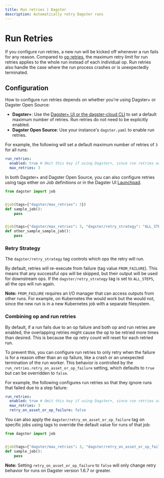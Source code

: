 ```yaml
---
title: Run retries | Dagster
description: Automatically retry Dagster runs
---
```


# Run Retries

If you configure run retries, a new run will be kicked off whenever a run fails for any reason. Compared to [op retries](/concepts/ops-jobs-graphs/op-retries), the maximum retry limit for run retries applies to the whole run instead of each individual op. Run retries also handle the case where the run process crashes or is unexpectedly terminated.

## Configuration

How to configure run retries depends on whether you're using Dagster+ or Dagster Open Source:

- **Dagster+**: Use the [Dagster+ UI or the dagster-cloud CLI](/dagster-plus/managing-deployments/managing-deployments#configuring-deployment-settings) to set a default maximum number of retries. Run retries do not need to be explicitly enabled.
- **Dagster Open Source**: Use your instance's `dagster.yaml` to enable run retries.

For example, the following will set a default maximum number of retries of `3` for all runs:

```yaml
run_retries:
  enabled: true # Omit this key if using Dagster+, since run retries are enabled by default
  max_retries: 3
```

In both Dagster+ and Dagster Open Source, you can also configure retries using tags either on Job definitions or in the Dagster UI [Launchpad](/concepts/webserver/ui#launchpad-tab).

```python file=/deploying/job_retries.py
from dagster import job


@job(tags={"dagster/max_retries": 3})
def sample_job():
    pass


@job(tags={"dagster/max_retries": 3, "dagster/retry_strategy": "ALL_STEPS"})
def other_sample_sample_job():
    pass
```

### Retry Strategy

The `dagster/retry_strategy` tag controls which ops the retry will run.

By default, retries will re-execute from failure (tag value `FROM_FAILURE`). This means that any successful ops will be skipped, but their output will be used for downstream ops. If the `dagster/retry_strategy` tag is set to `ALL_STEPS`, all the ops will run again.

**Note:** `FROM_FAILURE` requires an I/O manager that can access outputs from other runs. For example, on Kubernetes the <PyObject object="s3_pickle_io_manager" module="dagster_aws.s3.s3" /> would work but the <PyObject object="FilesytemIOManager" module="dagster" /> would not, since the new run is in a new Kubernetes job with a separate filesystem.

### Combining op and run retries

By default, if a run fails due to an op failure and both op and run retries are enabled, the overlapping retries might cause the op to be retried more times than desired. This is because the op retry count will reset for each retried run.

To prevent this, you can configure run retries to only retry when the failure is for a reason other than an op failure, like a crash or an unexpected termination of the run worker. This behavior is controlled by the `run_retries.retry_on_asset_or_op_failure` setting, which defaults to `true` but can be overridden to `false`.

For example, the following configures run retries so that they ignore runs that failed due to a step failure:

```yaml
run_retries:
  enabled: true # Omit this key if using Dagster+, since run retries are enabled by default
  max_retries: 3
  retry_on_asset_or_op_failure: false
```

You can also apply the `dagster/retry_on_asset_or_op_failure` tag on specific jobs using tags to override the default value for runs of that job:

```python
from dagster import job


@job(tags={"dagster/max_retries": 3, "dagster/retry_on_asset_or_op_failure": False})
def sample_job():
    pass
```

**Note:** Setting `retry_on_asset_or_op_failure` to `false` will only change retry behavior for runs on Dagster version 1.6.7 or greater.
